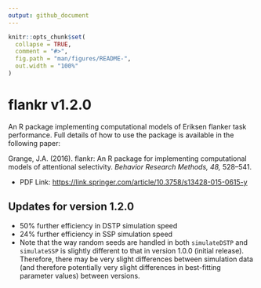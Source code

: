 ```yaml
---
output: github_document
---
```


<!-- README.md is generated from README.Rmd. Please edit that file -->

```r
knitr::opts_chunk$set(
  collapse = TRUE,
  comment = "#>",
  fig.path = "man/figures/README-",
  out.width = "100%"
)
```

# flankr v1.2.0

An R package implementing computational models of Eriksen flanker task performance. Full details of how to use the package is available in the following paper:

Grange, J.A. (2016). flankr: An R package for implementing computational models of attentional selectivity. *Behavior Research Methods, 48,* 528–541.

* PDF Link: [https://link.springer.com/article/10.3758/s13428-015-0615-y](https://link.springer.com/article/10.3758/s13428-015-0615-y)

## Updates for version 1.2.0
* 50% further efficiency in DSTP simulation speed
* 24% further efficiency in SSP simulation speed
* Note that the way random seeds are handled in both $\texttt{simulateDSTP}$ and
$\texttt{simulateSSP}$ is slightly different to that in version 1.0.0 (initial 
release). Therefore, there may be very slight differences between simulation 
data (and therefore potentially very slight differences in best-fitting 
parameter values) between versions.
